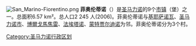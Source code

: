 [[File:San_Marino-Fiorentino.png|right]]
'''菲奥伦蒂诺'''（{{lang-it|Fiorentino}}）是[[圣马力诺|圣马力诺]]的9个[[圣马力诺行政区划|市镇]]（堡）之一。总面积6.57 km²。总人口2 245 人(2006)。菲奥伦蒂诺与[[基耶萨诺瓦_(圣马力诺)|基耶萨诺瓦]]、[[圣马力诺市|圣马力诺市]]、[[博爾戈馬焦雷|博爾戈馬焦雷]]、[[法埃塔诺|法埃塔诺]]、[[蒙特贾尔迪诺|蒙特贾尔迪诺]]为邻。菲奥伦蒂诺分为3个村。

{{圣马力诺行政区划}}

[[Category:圣马力诺行政区划|Category:圣马力诺行政区划]]